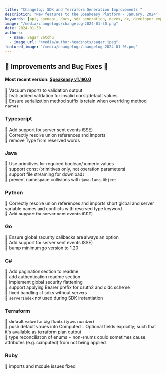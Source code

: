 ```yaml
---
title: "Changelog: SDK and Terraform Generation Improvements "
description: "New features to the Speakeasy Platform - January, 2024"
keywords: [api, openapi, docs, sdk generation, devex, dx, developer experience]
image: "/media/changelogs/changelog-2024-01-30.png"
date: 2024-01-30
authors:
  - name: Sagar Batchu
  - image_url: "/media/author-headshots/sagar.jpeg"
featured_image: "/media/changelogs/changelog-2024-01-30.png"
---
```


## 🚢 Improvements and Bug Fixes 🐛

#### Most recent version: [Speakeasy v1.160.0](https://github.com/speakeasy-api/speakeasy/releases/tag/v1.160.0)

🚢 Vacuum reports to validation output\
🚢 feat: added validation for invalid const/default values\
🐛 Ensure serialization method suffix is retain when overriding method names

### Typescript

🚢 Add support for server sent events (SSE)\
🐛 Correctly resolve union references and imports\
🐛 remove Type from reserved words


### Java

🚢 Use primitives for required boolean/numeric values\
🚢 support const (primitives only, not operation parameters)\
🚢 support file streaming for downloads\
🐛 prevent namespace collisions with `java.lang.Object`



### Python

🐛 Correctly resolve union references and imports short global and server variable names and conflicts with reserved type keyword\
🚢 Add support for server sent events (SSE)

### Go

🐛 Ensure global security callbacks are always an option\
🚢 Add support for server sent events (SSE)\
🚢 bump minimum go version to 1.20


### C#

🚢 Add pagination section to readme\
🚢 add authentication readme section\
🚢 implement global security flattening\
🚢 support applying Bearer prefix for oauth2 and oidc scheme\
🐛 fixed handling of sdks without servers\
🐛 `serverIndex` not used during SDK instantiation


### Terraform

🚢 default value for big floats (type: number)\
🚢 push default values into Computed + Optional fields explicitly; such that it's available as terraform plan output\
🐛 type reconciliation of enums + non-enums could sometimes cause attributes (e.g. computed) from not being applied


### Ruby

🐛 imports and module issues fixed